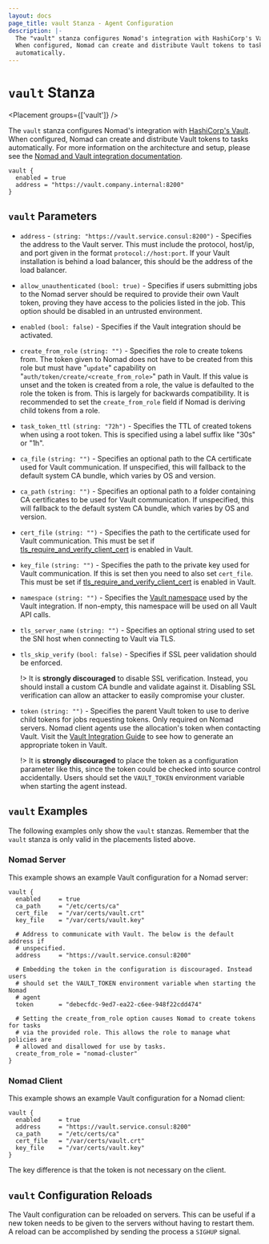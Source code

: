 ```yaml
---
layout: docs
page_title: vault Stanza - Agent Configuration
description: |-
  The "vault" stanza configures Nomad's integration with HashiCorp's Vault.
  When configured, Nomad can create and distribute Vault tokens to tasks
  automatically.
---
```


# `vault` Stanza

<Placement groups={['vault']} />

The `vault` stanza configures Nomad's integration with [HashiCorp's
Vault][vault]. When configured, Nomad can create and distribute Vault tokens to
tasks automatically. For more information on the architecture and setup, please
see the [Nomad and Vault integration documentation][nomad-vault].

```hcl
vault {
  enabled = true
  address = "https://vault.company.internal:8200"
}
```

## `vault` Parameters

- `address` - `(string: "https://vault.service.consul:8200")` - Specifies the
  address to the Vault server. This must include the protocol, host/ip, and port
  given in the format `protocol://host:port`. If your Vault installation is
  behind a load balancer, this should be the address of the load balancer.

- `allow_unauthenticated` `(bool: true)` - Specifies if users submitting jobs to
  the Nomad server should be required to provide their own Vault token, proving
  they have access to the policies listed in the job. This option should be
  disabled in an untrusted environment.

- `enabled` `(bool: false)` - Specifies if the Vault integration should be
  activated.

- `create_from_role` `(string: "")` - Specifies the role to create tokens from.
  The token given to Nomad does not have to be created from this role but must
  have "`update`" capability on "`auth/token/create/<create_from_role>`" path in
  Vault. If this value is unset and the token is created from a role, the value
  is defaulted to the role the token is from. This is largely for backwards
  compatibility. It is recommended to set the `create_from_role` field if Nomad
  is deriving child tokens from a role.

- `task_token_ttl` `(string: "72h")` - Specifies the TTL of created tokens when
  using a root token. This is specified using a label suffix like "30s" or "1h".

- `ca_file` `(string: "")` - Specifies an optional path to the CA
  certificate used for Vault communication. If unspecified, this will fallback
  to the default system CA bundle, which varies by OS and version.

- `ca_path` `(string: "")` - Specifies an optional path to a folder
  containing CA certificates to be used for Vault communication. If unspecified,
  this will fallback to the default system CA bundle, which varies by OS and
  version.

- `cert_file` `(string: "")` - Specifies the path to the certificate used for
  Vault communication. This must be set if
  [tls_require_and_verify_client_cert](https://www.vaultproject.io/docs/configuration/listener/tcp#tls_require_and_verify_client_cert#tls_require_and_verify_client_cert)
  is enabled in Vault.

- `key_file` `(string: "")` - Specifies the path to the private key used for
  Vault communication. If this is set then you need to also set
  `cert_file`. This must be set if
  [tls_require_and_verify_client_cert](https://www.vaultproject.io/docs/configuration/listener/tcp#tls_require_and_verify_client_cert#tls_require_and_verify_client_cert)
  is enabled in Vault.

- `namespace` `(string: "")` - Specifies the [Vault namespace](https://www.vaultproject.io/docs/enterprise/namespaces)
  used by the Vault integration. If non-empty, this namespace will be used on
  all Vault API calls.

- `tls_server_name` `(string: "")` - Specifies an optional string used to set
  the SNI host when connecting to Vault via TLS.

- `tls_skip_verify` `(bool: false)` - Specifies if SSL peer validation should be
  enforced.

  !> It is **strongly discouraged** to disable SSL verification. Instead, you
  should install a custom CA bundle and validate against it. Disabling SSL
  verification can allow an attacker to easily compromise your cluster.

- `token` `(string: "")` - Specifies the parent Vault token to use to derive
  child tokens for jobs requesting tokens. Only required on Nomad servers.
  Nomad client agents use the allocation's token when contacting Vault.
  Visit the [Vault Integration Guide](/docs/vault-integration)
  to see how to generate an appropriate token in Vault.

  !> It is **strongly discouraged** to place the token as a configuration
  parameter like this, since the token could be checked into source control
  accidentally. Users should set the `VAULT_TOKEN` environment variable when
  starting the agent instead.

## `vault` Examples

The following examples only show the `vault` stanzas. Remember that the
`vault` stanza is only valid in the placements listed above.

### Nomad Server

This example shows an example Vault configuration for a Nomad server:

```hcl
vault {
  enabled     = true
  ca_path     = "/etc/certs/ca"
  cert_file   = "/var/certs/vault.crt"
  key_file    = "/var/certs/vault.key"

  # Address to communicate with Vault. The below is the default address if
  # unspecified.
  address     = "https://vault.service.consul:8200"

  # Embedding the token in the configuration is discouraged. Instead users
  # should set the VAULT_TOKEN environment variable when starting the Nomad
  # agent
  token       = "debecfdc-9ed7-ea22-c6ee-948f22cdd474"

  # Setting the create_from_role option causes Nomad to create tokens for tasks
  # via the provided role. This allows the role to manage what policies are
  # allowed and disallowed for use by tasks.
  create_from_role = "nomad-cluster"
}
```

### Nomad Client

This example shows an example Vault configuration for a Nomad client:

```hcl
vault {
  enabled     = true
  address     = "https://vault.service.consul:8200"
  ca_path     = "/etc/certs/ca"
  cert_file   = "/var/certs/vault.crt"
  key_file    = "/var/certs/vault.key"
}
```

The key difference is that the token is not necessary on the client.

## `vault` Configuration Reloads

The Vault configuration can be reloaded on servers. This can be useful if a new
token needs to be given to the servers without having to restart them. A reload
can be accomplished by sending the process a `SIGHUP` signal.

[vault]: https://www.vaultproject.io/ 'Vault by HashiCorp'
[nomad-vault]: /docs/vault-integration 'Nomad Vault Integration'
